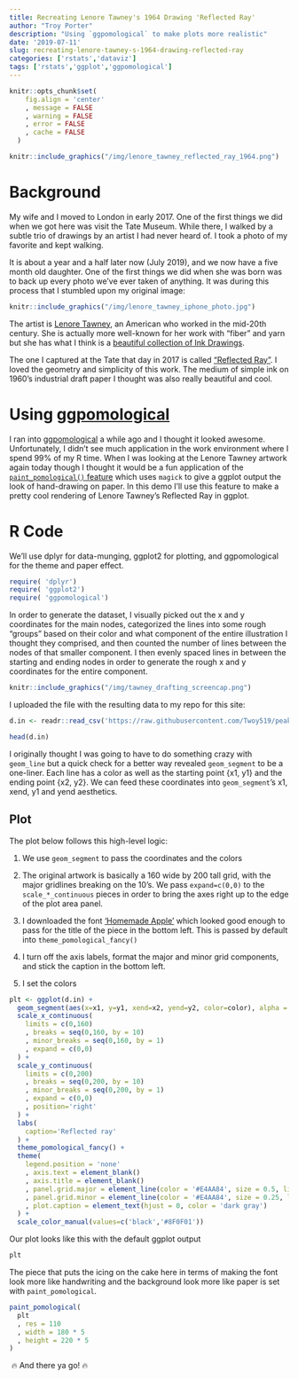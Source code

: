 ```yaml
---
title: Recreating Lenore Tawney's 1964 Drawing 'Reflected Ray'
author: "Troy Porter"
description: "Using `ggpomological` to make plots more realistic"
date: '2019-07-11'
slug: recreating-lenore-tawney-s-1964-drawing-reflected-ray
categories: ['rstats','dataviz']
tags: ['rstats','ggplot','ggpomological']
---
```


```r

knitr::opts_chunk$set(
    fig.align = 'center'
    , message = FALSE
    , warning = FALSE
    , error = FALSE
    , cache = FALSE
  )

```



```r

knitr::include_graphics("/img/lenore_tawney_reflected_ray_1964.png")

```

# Background

My wife and I moved to London in early 2017. One of the first things we did when we got here was visit the Tate Museum. While there, I walked by a subtle trio of drawings by an artist I had never heard of. I took a photo of my favorite and kept walking.

It is about a year and a half later now (July 2019), and we now have a five month old daughter. One of the first things we did when she was born was to back up every photo we've ever taken of anything. It was during this process that I stumbled upon my original image:

```r

knitr::include_graphics("/img/lenore_tawney_iphone_photo.jpg")

```

The artist is [Lenore Tawney](https://www.tate.org.uk/art/artists/lenore-tawney-24528), an American who worked in the mid-20th century. She is actually more well-known for her work with "fiber" and yarn but she has what I think is a [beautiful collection of Ink Drawings](http://lenoretawney.org/lenore-tawney/work/drawing/).

The one I captured at the Tate that day in 2017 is called ["Reflected Ray"](https://www.tate.org.uk/art/artworks/tawney-reflected-ray-l03880). I loved the geometry and simplicity of this work. The medium of simple ink on 1960's industrial draft paper I thought was also really beautiful and cool.

# Using [ggpomological](https://github.com/gadenbuie/ggpomological)

I ran into [ggpomological](https://github.com/gadenbuie/ggpomological) a while ago and I thought it looked awesome. Unfortunately, I didn't see much application in the work environment where I spend 99% of my R time. When I was looking at the Lenore Tawney artwork again today though I thought it would be a fun application of the [`paint_pomological()` feature](https://github.com/gadenbuie/ggpomological) which uses `magick` to give a ggplot output the look of hand-drawing on paper. In this demo I'll use this feature to make a pretty cool rendering of Lenore Tawney's Reflected Ray in ggplot.

# R Code

We'll use dplyr for data-munging, ggplot2 for plotting, and ggpomological for the theme and paper effect.

```r
require( 'dplyr')
require( 'ggplot2')
require( 'ggpomological')
```

In order to generate the dataset, I visually picked out the x and y coordinates for the main nodes, categorized the lines into some rough "groups" based on their color and what component of the entire illustration I thought they comprised, and then counted the number of lines between the nodes of that smaller component. I then evenly spaced lines in between the starting and ending nodes in order to generate the rough x and y coordinates for the entire component.


```r

knitr::include_graphics("/img/tawney_drafting_screencap.png")

```

I uploaded the file with the resulting data to my repo for this site:

```r
d.in <- readr::read_csv('https://raw.githubusercontent.com/Twoy519/peakmaximum/master/data_assets/reflected_ray_data.csv')

head(d.in)
```

I originally thought I was going to have to do something crazy with `geom_line` but a quick check for a better way revealed `geom_segment` to be a one-liner. Each line has a color as well as the starting point {x1, y1} and the ending point {x2, y2}. We can feed these coordinates into `geom_segment`'s x1, xend, y1 and yend aesthetics.

## Plot

The plot below follows this high-level logic:

1. We use `geom_segment` to pass the coordinates and the colors

2. The original artwork is basically a 160 wide by 200 tall grid, with the major gridlines breaking on the 10's. We pass `expand=c(0,0)` to the `scale_*_continuous` pieces in order to bring the axes right up to the edge of the plot area panel.

3. I downloaded the font ['Homemade Apple'](https://fonts.google.com/specimen/Homemade+Apple/) which looked good enough to pass for the title of the piece in the bottom left. This is passed by default into `theme_pomological_fancy()`

4. I turn off the axis labels, format the major and minor grid components, and stick the caption in the bottom left.

5. I set the colors

```r
plt <- ggplot(d.in) +
  geom_segment(aes(x=x1, y=y1, xend=x2, yend=y2, color=color), alpha = 0.2) +
  scale_x_continuous(
    limits = c(0,160)
    , breaks = seq(0,160, by = 10)
    , minor_breaks = seq(0,160, by = 1)
    , expand = c(0,0)
  ) +
  scale_y_continuous(
    limits = c(0,200)
    , breaks = seq(0,200, by = 10)
    , minor_breaks = seq(0,200, by = 1)
    , expand = c(0,0)
    , position='right'
  ) +
  labs(
    caption='Reflected ray'
  ) +
  theme_pomological_fancy() +
  theme(
    legend.position = 'none'
    , axis.text = element_blank()
    , axis.title = element_blank()
    , panel.grid.major = element_line(color = '#E4AA84', size = 0.5, linetype=1)
    , panel.grid.minor = element_line(color = '#E4AA84', size = 0.25, linetype=1)
    , plot.caption = element_text(hjust = 0, color = 'dark gray')
  ) +
  scale_color_manual(values=c('black','#8F0F01'))

```

Our plot looks like this with the default ggplot output

```r
plt
```


The piece that puts the icing on the cake here in terms of making the font look more like handwriting and the background look more like paper is set with `paint_pomological`.

```r
paint_pomological(
  plt
  , res = 110
  , width = 180 * 5
  , height = 220 * 5
)
```

 🔥 And there ya go! 🔥

